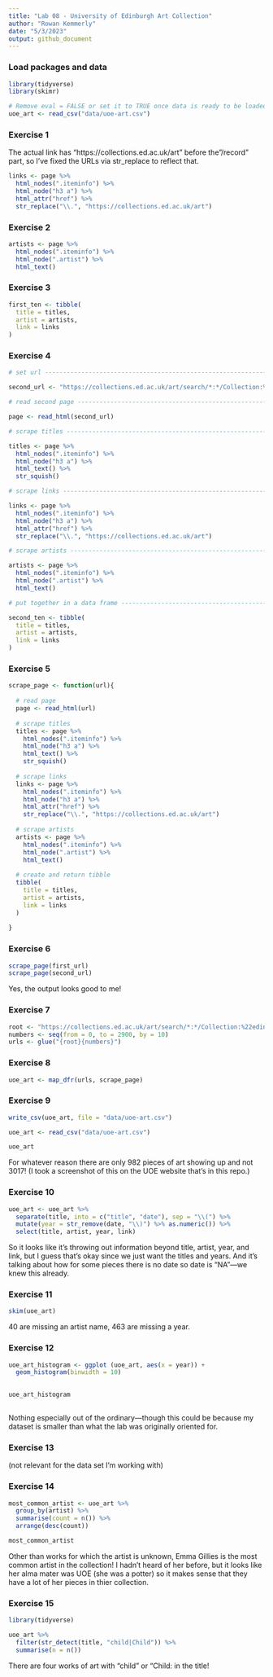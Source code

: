 ```yaml
---
title: "Lab 08 - University of Edinburgh Art Collection"
author: "Rowan Kemmerly"
date: "5/3/2023"
output: github_document
---
```


### Load packages and data

```r
library(tidyverse) 
library(skimr)
```

```r
# Remove eval = FALSE or set it to TRUE once data is ready to be loaded
uoe_art <- read_csv("data/uoe-art.csv")
```

### Exercise 1

The actual link has "https://collections.ed.ac.uk/art" before the"/record" part, so I've fixed the URLs via str_replace to reflect that. 

```r
links <- page %>%
  html_nodes(".iteminfo") %>%
  html_node("h3 a") %>%
  html_attr("href") %>%
  str_replace("\\.", "https://collections.ed.ac.uk/art")
```

### Exercise 2

```r
artists <- page %>%
  html_nodes(".iteminfo") %>%
  html_node(".artist") %>%
  html_text() 
```

### Exercise 3

```r
first_ten <- tibble(
  title = titles,
  artist = artists,
  link = links
)
```

### Exercise 4

```r
# set url ----------------------------------------------------------------------

second_url <- "https://collections.ed.ac.uk/art/search/*:*/Collection:%22edinburgh+college+of+art%7C%7C%7CEdinburgh+College+of+Art%22?offset=10"

# read second page --------------------------------------------------------------

page <- read_html(second_url)

# scrape titles ----------------------------------------------------------------

titles <- page %>%
  html_nodes(".iteminfo") %>%
  html_node("h3 a") %>%
  html_text() %>%
  str_squish()

# scrape links -----------------------------------------------------------------

links <- page %>%
  html_nodes(".iteminfo") %>%
  html_node("h3 a") %>%
  html_attr("href") %>%
  str_replace("\\.", "https://collections.ed.ac.uk/art")

# scrape artists ---------------------------------------------------------------

artists <- page %>%
  html_nodes(".iteminfo") %>%
  html_node(".artist") %>%
  html_text()

# put together in a data frame -------------------------------------------------

second_ten <- tibble(
  title = titles,
  artist = artists,
  link = links
)
```


### Exercise 5

```r
scrape_page <- function(url){
  
  # read page
  page <- read_html(url)
  
  # scrape titles
  titles <- page %>%
    html_nodes(".iteminfo") %>%
    html_node("h3 a") %>%
    html_text() %>%
    str_squish()
  
  # scrape links
  links <- page %>%
    html_nodes(".iteminfo") %>%
    html_node("h3 a") %>%
    html_attr("href") %>%
    str_replace("\\.", "https://collections.ed.ac.uk/art")
  
  # scrape artists 
  artists <- page %>%
    html_nodes(".iteminfo") %>%
    html_node(".artist") %>%
    html_text()
  
  # create and return tibble
  tibble(
    title = titles,
    artist = artists,
    link = links
  )
  
}
```


### Exercise 6

```r

scrape_page(first_url)
scrape_page(second_url)

```

Yes, the output looks good to me!


### Exercise 7

```r
root <- "https://collections.ed.ac.uk/art/search/*:*/Collection:%22edinburgh+college+of+art%7C%7C%7CEdinburgh+College+of+Art%22?offset="
numbers <- seq(from = 0, to = 2900, by = 10)
urls <- glue("{root}{numbers}")
```


### Exercise 8

```r
uoe_art <- map_dfr(urls, scrape_page)
```


### Exercise 9

```r
write_csv(uoe_art, file = "data/uoe-art.csv")

uoe_art <- read_csv("data/uoe-art.csv")

uoe_art
```

For whatever reason there are only 982 pieces of art showing up and not 3017! (I took a screenshot of this on the UOE website that's in this repo.)


### Exercise 10

```r
uoe_art <- uoe_art %>%
  separate(title, into = c("title", "date"), sep = "\\(") %>%
  mutate(year = str_remove(date, "\\)") %>% as.numeric()) %>%
  select(title, artist, year, link)
```

So it looks like it's throwing out information beyond title, artist, year, and link, but I guess that's okay since we just want the titles and years. And it's talking about how for some pieces there is no date so date is "NA"—we knew this already. 


### Exercise 11

```r

skim(uoe_art)

```

40 are missing an artist name, 463 are missing a year.

### Exercise 12

```r

uoe_art_histogram <- ggplot (uoe_art, aes(x = year)) +
  geom_histogram(binwidth = 10)

  
uoe_art_histogram
  
```
Nothing especially out of the ordinary—though this could be because my dataset is smaller than what the lab was originally oriented for. 

### Exercise 13

(not relevant for the data set I'm working with)

### Exercise 14

```r

most_common_artist <- uoe_art %>%
  group_by(artist) %>%
  summarise(count = n()) %>%
  arrange(desc(count))

most_common_artist

```

Other than works for which the artist is unknown, Emma Gillies is the most common artist in the collection! I hadn't heard of her before, but it looks like her alma mater was UOE (she was a potter) so it makes sense that they have a lot of her pieces in thier collection.


### Exercise 15

```r
library(tidyverse)

uoe_art %>% 
  filter(str_detect(title, "child|Child")) %>% 
  summarise(n = n())

```

There are four works of art with "child" or "Child: in the title!

